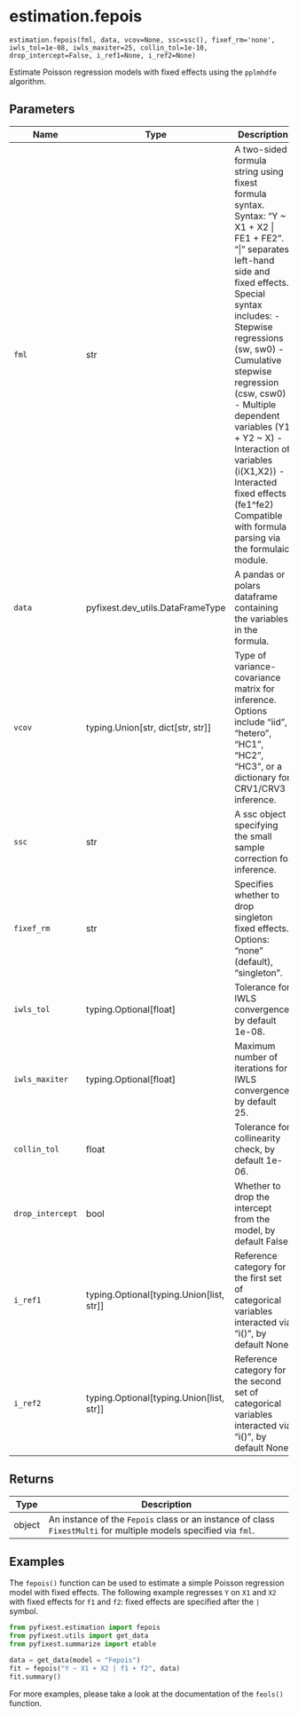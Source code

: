 # estimation.fepois { #pyfixest.estimation.fepois }

`estimation.fepois(fml, data, vcov=None, ssc=ssc(), fixef_rm='none', iwls_tol=1e-08, iwls_maxiter=25, collin_tol=1e-10, drop_intercept=False, i_ref1=None, i_ref2=None)`

Estimate Poisson regression models with fixed effects using the `pplmhdfe` algorithm.

## Parameters

| Name             | Type                                         | Description                                                                                                                                                                                                                                                                                                                                                                                                                           | Default    |
|------------------|----------------------------------------------|---------------------------------------------------------------------------------------------------------------------------------------------------------------------------------------------------------------------------------------------------------------------------------------------------------------------------------------------------------------------------------------------------------------------------------------|------------|
| `fml`            | str                                          | A two-sided formula string using fixest formula syntax. Syntax: "Y ~ X1 + X2 \| FE1 + FE2". "\|" separates left-hand side and fixed effects. Special syntax includes: - Stepwise regressions (sw, sw0) - Cumulative stepwise regression (csw, csw0) - Multiple dependent variables (Y1 + Y2 ~ X) - Interaction of variables (i(X1,X2)) - Interacted fixed effects (fe1^fe2) Compatible with formula parsing via the formulaic module. | _required_ |
| `data`           | pyfixest.dev_utils.DataFrameType             | A pandas or polars dataframe containing the variables in the formula.                                                                                                                                                                                                                                                                                                                                                                 | _required_ |
| `vcov`           | typing.Union\[str, dict\[str, str\]\]        | Type of variance-covariance matrix for inference. Options include "iid", "hetero", "HC1", "HC2", "HC3", or a dictionary for CRV1/CRV3 inference.                                                                                                                                                                                                                                                                                      | `None`     |
| `ssc`            | str                                          | A ssc object specifying the small sample correction for inference.                                                                                                                                                                                                                                                                                                                                                                    | `ssc()`    |
| `fixef_rm`       | str                                          | Specifies whether to drop singleton fixed effects. Options: "none" (default), "singleton".                                                                                                                                                                                                                                                                                                                                            | `'none'`   |
| `iwls_tol`       | typing.Optional\[float\]                     | Tolerance for IWLS convergence, by default 1e-08.                                                                                                                                                                                                                                                                                                                                                                                     | `1e-08`    |
| `iwls_maxiter`   | typing.Optional\[float\]                     | Maximum number of iterations for IWLS convergence, by default 25.                                                                                                                                                                                                                                                                                                                                                                     | `25`       |
| `collin_tol`     | float                                        | Tolerance for collinearity check, by default 1e-06.                                                                                                                                                                                                                                                                                                                                                                                   | `1e-10`    |
| `drop_intercept` | bool                                         | Whether to drop the intercept from the model, by default False.                                                                                                                                                                                                                                                                                                                                                                       | `False`    |
| `i_ref1`         | typing.Optional\[typing.Union\[list, str\]\] | Reference category for the first set of categorical variables interacted via "i()", by default None.                                                                                                                                                                                                                                                                                                                                  | `None`     |
| `i_ref2`         | typing.Optional\[typing.Union\[list, str\]\] | Reference category for the second set of categorical variables interacted via "i()", by default None.                                                                                                                                                                                                                                                                                                                                 | `None`     |

## Returns

| Type   | Description                                                                                                      |
|--------|------------------------------------------------------------------------------------------------------------------|
| object | An instance of the `Fepois` class or an instance of class `FixestMulti` for multiple models specified via `fml`. |

## Examples

The `fepois()` function can be used to estimate a simple Poisson regression model with fixed effects.
The following example regresses `Y` on `X1` and `X2` with fixed effects for `f1` and `f2`: fixed effects are specified
after the `|` symbol.

```python
from pyfixest.estimation import fepois
from pyfixest.utils import get_data
from pyfixest.summarize import etable

data = get_data(model = "Fepois")
fit = fepois("Y ~ X1 + X2 | f1 + f2", data)
fit.summary()
```
For more examples, please take a look at the documentation of the `feols()` function.